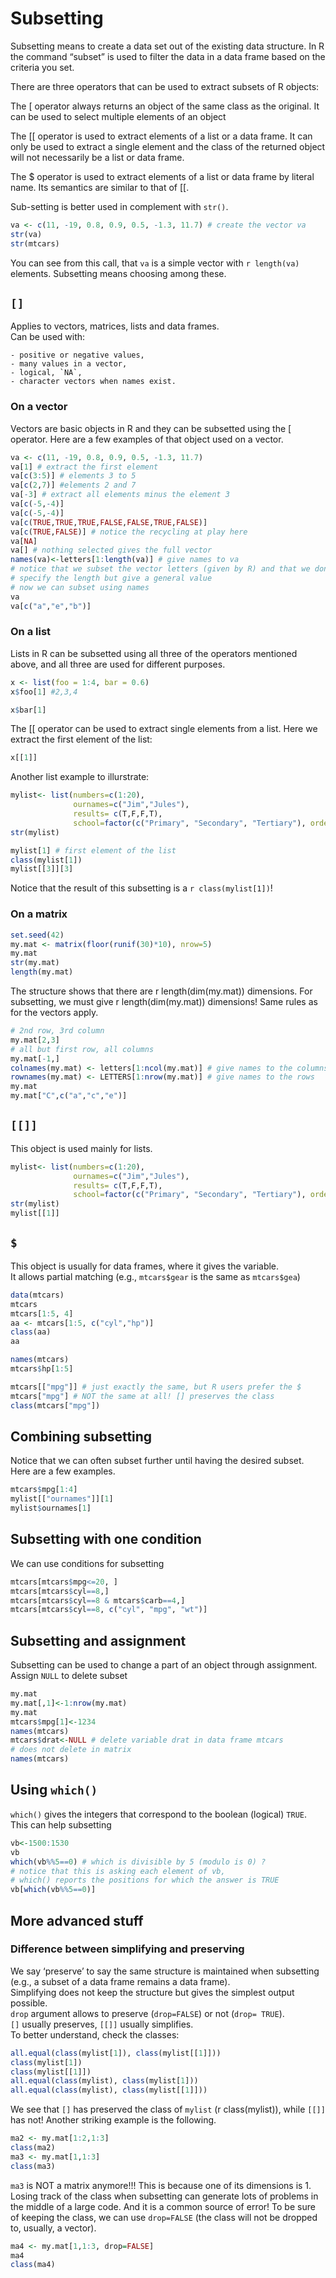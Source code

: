 # Subsetting {#subset}

Subsetting means to create a data set out of the existing data structure.
In R the command “subset” is used to filter the data in a data frame based on the criteria you set. 


There are three operators that can be used to extract subsets of R objects:

The [ operator always returns an object of the same class as the original. It can be used to select multiple elements of an object

The [[ operator is used to extract elements of a list or a data frame. It can only be used to extract a single element and the class of the returned object will not necessarily be a list or data frame.

The $ operator is used to extract elements of a list or data frame by literal name. Its semantics are similar to that of [[.
 

Sub-setting is better used in complement with `str()`.
```r
va <- c(11, -19, 0.8, 0.9, 0.5, -1.3, 11.7) # create the vector va
str(va)
str(mtcars)
```

You can see from this call, that `va` is a simple vector with `r length(va)` elements. Subsetting means choosing among these.

## `[]`
Applies to vectors, matrices, lists and data frames.  
Can be used with:

    - positive or negative values,
    - many values in a vector,
    - logical, `NA`,
    - character vectors when names exist.

### On a vector

Vectors are basic objects in R and they can be subsetted using the [ operator.
Here are a few examples of that object used on a vector.

```r
va <- c(11, -19, 0.8, 0.9, 0.5, -1.3, 11.7)
va[1] # extract the first element
va[c(3:5)] # elements 3 to 5
va[c(2,7)] #elements 2 and 7 
va[-3] # extract all elements minus the element 3
va[c(-5,-4)]
va[c(-5,-4)]
va[c(TRUE,TRUE,TRUE,FALSE,FALSE,TRUE,FALSE)] 
va[c(TRUE,FALSE)] # notice the recycling at play here
va[NA] 
va[] # nothing selected gives the full vector
names(va)<-letters[1:length(va)] # give names to va
# notice that we subset the vector letters (given by R) and that we don't
# specify the length but give a general value
# now we can subset using names
va
va[c("a","e","b")]

```

### On a list

Lists in R can be subsetted using all three of the operators mentioned above, and all three are used for different purposes.

```r
x <- list(foo = 1:4, bar = 0.6)
x$foo[1] #2,3,4

x$bar[1] 
```

The [[ operator can be used to extract single elements from a list. Here we extract the first element of the list:

```r
x[[1]]
```

Another list example to illurstrate:

```r
mylist<- list(numbers=c(1:20), 
              ournames=c("Jim","Jules"), 
              results= c(T,F,F,T), 
              school=factor(c("Primary", "Secondary", "Tertiary"), ordered=TRUE))
str(mylist)

mylist[1] # first element of the list
class(mylist[1])
mylist[[3]][3]
```
Notice that the result of this subsetting is a `r class(mylist[1])`!

### On a matrix

```r
set.seed(42)
my.mat <- matrix(floor(runif(30)*10), nrow=5)
my.mat
str(my.mat)
length(my.mat)
```
The structure shows that there are r length(dim(my.mat)) dimensions. For subsetting, we must give r length(dim(my.mat)) dimensions! Same rules as for the vectors apply.

```r
# 2nd row, 3rd column
my.mat[2,3] 
# all but first row, all columns
my.mat[-1,]
colnames(my.mat) <- letters[1:ncol(my.mat)] # give names to the columns
rownames(my.mat) <- LETTERS[1:nrow(my.mat)] # give names to the rows
my.mat
my.mat["C",c("a","c","e")]
```

## `[[]]`
This object is used mainly for lists.

```r
mylist<- list(numbers=c(1:20), 
              ournames=c("Jim","Jules"), 
              results= c(T,F,F,T), 
              school=factor(c("Primary", "Secondary", "Tertiary"), ordered=TRUE))
str(mylist)
mylist[[1]]
```


## `$`
This object is usually for data frames, where it gives the variable.  
It allows partial matching (e.g., `mtcars$gear` is the same as `mtcars$gea`)

```r
data(mtcars)
mtcars
mtcars[1:5, 4]
aa <- mtcars[1:5, c("cyl","hp")]
class(aa)
aa

names(mtcars)
mtcars$hp[1:5]

mtcars[["mpg"]] # just exactly the same, but R users prefer the $
mtcars["mpg"] # NOT the same at all! [] preserves the class
class(mtcars["mpg"])
```

## Combining subsetting
Notice that we can often subset further until having the desired subset. Here are a few examples.
```r
mtcars$mpg[1:4]
mylist[["ournames"]][1]
mylist$ournames[1]

```



## Subsetting  with one condition
We can use conditions for subsetting
```r
mtcars[mtcars$mpg<=20, ]
mtcars[mtcars$cyl==8,]
mtcars[mtcars$cyl==8 & mtcars$carb==4,]
mtcars[mtcars$cyl==8, c("cyl", "mpg", "wt")]

```

## Subsetting and assignment
Subsetting can be used to change a part of an object through assignment.  Assign `NULL` to delete subset
```r
my.mat
my.mat[,1]<-1:nrow(my.mat)
my.mat
mtcars$mpg[1]<-1234
names(mtcars)
mtcars$drat<-NULL # delete variable drat in data frame mtcars
# does not delete in matrix
names(mtcars)

```



## Using `which()`
`which()` gives the integers that correspond to the boolean (logical) `TRUE`.  
This can help subsetting
```r
vb<-1500:1530
vb
which(vb%%5==0) # which is divisible by 5 (modulo is 0) ?
# notice that this is asking each element of vb, 
# which() reports the positions for which the answer is TRUE 
vb[which(vb%%5==0)] 
```

## More advanced stuff

### Difference between simplifying and preserving
We say 'preserve' to say the same structure is maintained when subsetting (e.g., a subset of a data frame remains a data frame).  
Simplifying does not keep the structure but gives the simplest output possible.  
`drop` argument allows to preserve (`drop=FALSE`) or not (`drop= TRUE`).  
`[]` usually preserves, `[[]]` usually simplifies.  
To better understand, check the classes:
```r
all.equal(class(mylist[1]), class(mylist[[1]]))
class(mylist[1])
class(mylist[[1]])
all.equal(class(mylist), class(mylist[1]))
all.equal(class(mylist), class(mylist[[1]]))
```

We see that `[]` has preserved the class of `mylist` (r class(mylist)), while `[[]]` has not! 
Another striking example is the following.
```r
ma2 <- my.mat[1:2,1:3]
class(ma2)
ma3 <- my.mat[1,1:3]
class(ma3)
```
`ma3` is NOT a matrix anymore!!! This is because one of its dimensions is 1.
Losing track of the class when subsetting can generate lots of problems in the middle of a large code. And it is a common source of error!
To be sure of keeping the class, we can use `drop=FALSE` (the class will not be dropped to, usually, a vector).
```r
ma4 <- my.mat[1,1:3, drop=FALSE]
ma4
class(ma4)
```

